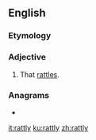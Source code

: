 ==English==

===Etymology===
{{suffix|en|rattle|y}}

===Adjective===
{{en-adj|er}}

# That [[rattle]]s.

===Anagrams===
* {{l|en|tartly}}

[[it:rattly]]
[[ku:rattly]]
[[zh:rattly]]